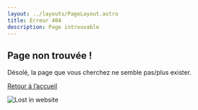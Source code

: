 ```yaml
---
layout: ../layouts/PageLayout.astro
title: Erreur 404
description: Page introuvable
---
```



## Page non trouvée !

Désolé, la page que vous cherchez ne semble pas/plus exister.

[Retour à l’accueil](/)

<Image src={pic} alt="Lost in website" class="max-w-full mx-auto" />
